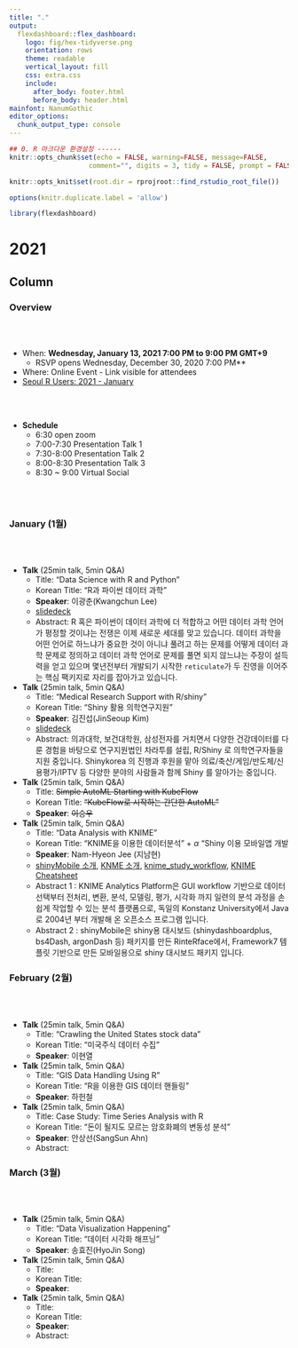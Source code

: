 ```yaml
---
title: "."
output: 
  flexdashboard::flex_dashboard:
    logo: fig/hex-tidyverse.png
    orientation: rows    
    theme: readable
    vertical_layout: fill
    css: extra.css
    include:
      after_body: footer.html
      before_body: header.html
mainfont: NanumGothic 
editor_options: 
  chunk_output_type: console
---
```


```r
## 0. R 마크다운 환경설정 ------
knitr::opts_chunk$set(echo = FALSE, warning=FALSE, message=FALSE,
                    comment="", digits = 3, tidy = FALSE, prompt = FALSE, fig.align = 'center')

knitr::opts_knit$set(root.dir = rprojroot::find_rstudio_root_file())

options(knitr.duplicate.label = 'allow')

library(flexdashboard)
```


2021
===============================================================================


Column {.tabset}
-----------------------------------------------------------------------------

### Overview

<br>
<br>

- When: **Wednesday, January 13, 2021
7:00 PM to 9:00 PM GMT+9**
    - RSVP opens Wednesday, December 30, 2020 7:00 PM**
- Where: Online Event - Link visible for attendees
- [Seoul R Users: 2021 - January](https://www.meetup.com/seoul-r-meetup/events/ccqpbsycccbrb/)

<br>
<br>

- **Schedule**
    - 6:30 open zoom
    - 7:00-7:30 Presentation Talk 1
    - 7:30-8:00 Presentation Talk 2
    - 8:00-8:30 Presentation Talk 3
    - 8:30 ~ 9:00 Virtual Social

<br>
<br>


### January (1월)

<br>
<br>

- **Talk** (25min talk, 5min Q&A)
    - Title: "Data Science with R and Python" 
    - Korean Title: "R과 파이썬 데이터 과학"
    - **Speaker**: 이광춘(Kwangchun Lee)
    - [slidedeck](https://statkclee.github.io/data-science/ds-languages.html)
    - Abstract: R 혹은 파이썬이 데이터 과학에 더 적합하고 어떤 데이터 과학 언어가 평정할 것이냐는 전쟁은 이제 새로운 세대를 맞고 있습니다. 데이터 과학을 어떤 언어로 하느냐가 중요한 것이 아니냐 풀려고 하는 문제를 어떻게 데이터 과학 문제로 정의하고 데이터 과학 언어로 문제를 풀면 되지 않느냐는 주장이 설득력을 얻고 있으며 몇년전부터 개발되기 시작한 `reticulate`가 두 진영을 이어주는 핵심 팩키지로 자리를 잡아가고 있습니다.
- **Talk** (25min talk, 5min Q&A)
    - Title: "Medical Research Support with R/shiny"
    - Korean Title: "Shiny 활용 의학연구지원" 
    - **Speaker**: 김진섭(JinSeoup Kim)
    - [slidedeck](https://jinseob2kim.github.io/lecture-general/tidyversekorea)
    - Abstract: 의과대학, 보건대학원, 삼성전자를 거치면서 다양한 건강데이터를 다룬 경험을 바탕으로 연구지원법인 차라투를 설립, R/Shiny 로 의학연구자들을 지원 중입니다. Shinykorea 의 진행과 후원을 맡아 의료/축산/게임/반도체/신용평가/IPTV 등 다양한 분야의 사람들과 함께 Shiny 를 알아가는 중입니다. 
- **Talk** (25min talk, 5min Q&A)
    - Title: ~~Simple AutoML Starting with KubeFlow~~
    - Korean Title: ~~"KubeFlow로 시작하는 간단한 AutoML"~~
    - **Speaker**: ~~이승우~~
- **Talk** (25min talk, 5min Q&A)
    - Title: "Data Analysis with KNIME"
    - Korean Title: "KNIME을 이용한 데이터분석" + $\alpha$ "Shiny 이용 모바일앱 개발
    - **Speaker**: Nam-Hyeon Jee (지남현)
    - [shinyMobile 소개](data/2. shinyMobile 소개 (지남현).pdf), [KNME 소개](data/1-1. KNME 소개_엑셈 (지남현).pdf), [knime_study_workflow](data/1-3. knime_study_workflow (지남현).zip), [KNIME Cheatsheet](https://www.knime.com/cheat-sheets)
    - Abstract 1 : KNIME Analytics Platform은 GUI workflow 기반으로 데이터 선택부터 전처리, 변환, 분석, 모델링, 평가, 시각화 까지 일련의 분석 과정을 손쉽게 작업할 수 있는 분석 플랫폼으로, 독일의 Konstanz University에서 Java로 2004년 부터 개발해 온 오픈소스 프로그램 입니다.
    - Abstract 2 : shinyMobile은 shiny용 대시보드 (shinydashboardplus, bs4Dash, argonDash 등) 패키지를 만든 RinteRface에서, Framework7 템플릿 기반으로 만든 모바일용으로 shiny 대시보드 패키지 입니다.

### February (2월)

<br>
<br>


- **Talk** (25min talk, 5min Q&A)
    - Title: "Crawling the United States stock data"
    - Korean Title: "미국주식 데이터 수집"
    - **Speaker**: 이현열
- **Talk** (25min talk, 5min Q&A)
    - Title: "GIS Data Handling Using R"
    - Korean Title: "R을 이용한 GIS 데이터 핸들링"
    - **Speaker**: 하헌철
- **Talk** (25min talk, 5min Q&A)
    - Title: Case Study: Time Series Analysis with R
    - Korean Title: "돈이 될지도 모르는 암호화폐의 변동성 분석"
    - **Speaker**: 안상선(SangSun Ahn)
    - Abstract: 


### March (3월)

<br>
<br>


- **Talk** (25min talk, 5min Q&A)
    - Title: "Data Visualization Happening"
    - Korean Title: "데이터 시각화 해프닝"
    - **Speaker**: 송효진(HyoJin Song)
- **Talk** (25min talk, 5min Q&A)
    - Title: 
    - Korean Title: 
    - **Speaker**: 
- **Talk** (25min talk, 5min Q&A)
    - Title: 
    - Korean Title: 
    - **Speaker**: 
    - Abstract: 

